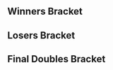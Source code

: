 {{DISPLAYTITLE:Norcal Validated 2: Doubles Bracket}}{{BracketMatchSMWDisambig |oldtags=Rocky|newtags=Rocky (American player)}}{{SetGame|melee}}{{tabs static
|name1=Overview
|link1=Norcal_Validated/2
|name2=Singles Pools
|link2=Norcal_Validated/2/Singles Pools
|name3=Singles Bracket
|link3=Norcal_Validated/2/Singles_Bracket
|name4=Doubles Bracket
|link4=Norcal_Validated/2/Doubles_Bracket
|This=4
}}
==Winners Bracket==
{{64DEDoublesWBracketA
|column-width=150

<!-- ROUND 1 -->
|r1m1t1p1=dizzkidboogie |r1m1t1p1flag=us
|r1m1t1p2=SFAT |r1m1t1p2flag=us |r1m1t1score={{win}}
|r1m1t2p1=Bye |r1m1t2p1flag=
|r1m1t2p2=Bye |r1m1t2p2flag= |r1m1t2score=
|r1m1win=1

|r1m2t1p1=Inspector Gadget |r1m2t1p1flag=us
|r1m2t1p2=MADgood |r1m2t1p2flag=us |r1m2t1score=0
|r1m2t2p1=Winslo |r1m2t2p1flag=us
|r1m2t2p2=Buttlet |r1m2t2p2flag=us |r1m2t2score=2
|r1m2win=2

|r1m3t1p1=Carcosa |r1m3t1p1flag=us
|r1m3t1p2=True Dong |r1m3t1p2flag=us |r1m3t1score={{win}}
|r1m3t2p1=Bye |r1m3t2p1flag=
|r1m3t2p2=Bye |r1m3t2p2flag= |r1m3t2score=
|r1m3win=1

|r1m4t1p1=Maverick |r1m4t1p1flag=us
|r1m4t1p2=Goose |r1m4t1p2flag=us |r1m4t1score=2
|r1m4t2p1=Ol' Dirty Smashtard |r1m4t2p1flag=us
|r1m4t2p2=Malicious |r1m4t2p2flag=us |r1m4t2score=0
|r1m4win=1

|r1m5t1p1=drewgong |r1m5t1p1flag=us
|r1m5t1p2=Kevbot |r1m5t1p2flag=us |r1m5t1score={{win}}
|r1m5t2p1=Bye |r1m5t2p1flag=
|r1m5t2p2=Bye |r1m5t2p2flag= |r1m5t2score=
|r1m5win=1

|r1m6t1p1=Trev |r1m6t1p1flag=us
|r1m6t1p2=dad |r1m6t1p2flag=us |r1m6t1score=2
|r1m6t2p1=e102y |r1m6t2p1flag=us
|r1m6t2p2=Lardarius |r1m6t2p2flag=us |r1m6t2score=1
|r1m6win=1

|r1m7t1p1=Frotaz |r1m7t1p1flag=us
|r1m7t1p2=Rymo |r1m7t1p2flag=us |r1m7t1score={{win}}
|r1m7t2p1=Bye |r1m7t2p1flag=
|r1m7t2p2=Bye |r1m7t2p2flag= |r1m7t2score=
|r1m7win=1

|r1m8t1p1=NathanSandwich |r1m8t1p1flag=us
|r1m8t1p2=Rap!d |r1m8t1p2flag=us |r1m8t1score=2
|r1m8t2p1=SDK?! |r1m8t2p1flag=us
|r1m8t2p2=D'Comboz |r1m8t2p2flag=us |r1m8t2score=0
|r1m8win=1

|r1m9t1p1=Rocky |r1m9t1p1flag=us
|r1m9t1p2=Spark |r1m9t1p2flag=us |r1m9t1score={{win}}
|r1m9t2p1=Bye |r1m9t2p1flag=
|r1m9t2p2=Bye |r1m9t2p2flag= |r1m9t2score=
|r1m9win=1

|r1m10t1p1=Synk |r1m10t1p1flag=
|r1m10t1p2=Kaetan |r1m10t1p2flag=us |r1m10t1score=0
|r1m10t2p1=The Trashman |r1m10t2p1flag=us
|r1m10t2p2=Light |r1m10t2p2flag=us |r1m10t2score=2
|r1m10win=2

|r1m11t1p1=NINTENDOKING |r1m11t1p1flag=us
|r1m11t1p2=Ace |r1m11t1p2flag=us |r1m11t1score={{win}}
|r1m11t2p1=Bye |r1m11t2p1flag=
|r1m11t2p2=Bye |r1m11t2p2flag= |r1m11t2score=
|r1m11win=1

|r1m12t1p1=Martel |r1m12t1p1flag=us
|r1m12t1p2=BAir |r1m12t1p2flag=us |r1m12t1score=0
|r1m12t2p1=The Dang |r1m12t2p1flag=us
|r1m12t2p2=GreenPeach |r1m12t2p2flag=us |r1m12t2score=2
|r1m12win=2

|r1m13t1p1=Azusa |r1m13t1p1flag=us
|r1m13t1p2=Vitari |r1m13t1p2flag=us |r1m13t1score={{win}}
|r1m13t2p1=Bye |r1m13t2p1flag=
|r1m13t2p2=Bye |r1m13t2p2flag= |r1m13t2score=
|r1m13win=1

|r1m14t1p1=Smilotron |r1m14t1p1flag=us
|r1m14t1p2=Kenji |r1m14t1p2flag=us |r1m14t1score=2
|r1m14t2p1=SleepyBear |r1m14t2p1flag=us
|r1m14t2p2=Ry-Guy |r1m14t2p2flag=us |r1m14t2score=0
|r1m14win=1

|r1m15t1p1=Suzarya |r1m15t1p1flag=us
|r1m15t1p2=Miles |r1m15t1p2flag=us |r1m15t1score={{win}}
|r1m15t2p1=Bye |r1m15t2p1flag=
|r1m15t2p2=Bye |r1m15t2p2flag= |r1m15t2score=
|r1m15win=1

|r1m16t1p1=Lispy |r1m16t1p1flag=us
|r1m16t1p2=Jakester |r1m16t1p2flag=us |r1m16t1score=0
|r1m16t2p1=Zhyrri |r1m16t2p1flag=us
|r1m16t2p2=ccdm |r1m16t2p2flag=us |r1m16t2score=2
|r1m16win=2

|r1m17t1p1=Nintendude |r1m17t1p1flag=us
|r1m17t1p2=Ralph |r1m17t1p2flag=us |r1m17t1score={{win}}
|r1m17t2p1=Bye |r1m17t2p1flag=
|r1m17t2p2=Bye |r1m17t2p2flag= |r1m17t2score=
|r1m17win=1

|r1m18t1p1=Vent |r1m18t1p1flag=us
|r1m18t1p2=JAMS |r1m18t1p2flag=us |r1m18t1score=0
|r1m18t2p1=CrazyOtamatoneKid249 |r1m18t2p1flag=us
|r1m18t2p2=DiplomaticTucan |r1m18t2p2flag=us |r1m18t2score=2
|r1m18win=2

|r1m19t1p1=PoeFire |r1m19t1p1flag=us
|r1m19t1p2=Mao |r1m19t1p2flag=us |r1m19t1score={{win}}
|r1m19t2p1=Bye |r1m19t2p1flag=
|r1m19t2p2=Bye |r1m19t2p2flag= |r1m19t2score=
|r1m19win=1

|r1m20t1p1=Groovy Green Hat |r1m20t1p1flag=us
|r1m20t1p2=Machiavelli |r1m20t1p2flag=us |r1m20t1score=2
|r1m20t2p1=Luan |r1m20t2p1flag=us
|r1m20t2p2=ZemCitrus |r1m20t2p2flag=us |r1m20t2score=0
|r1m20win=1

|r1m21t1p1=Dr. Z |r1m21t1p1flag=us
|r1m21t1p2=Arcadia |r1m21t1p2flag=us |r1m21t1score={{win}}
|r1m21t2p1=Bye |r1m21t2p1flag=
|r1m21t2p2=Bye |r1m21t2p2flag= |r1m21t2score=
|r1m21win=1

|r1m22t1p1=grandma Dan |r1m22t1p1flag=us
|r1m22t1p2=Ultraman |r1m22t1p2flag=us |r1m22t1score=1
|r1m22t2p1=Kyza |r1m22t2p1flag=us
|r1m22t2p2=The Roster |r1m22t2p2flag=us |r1m22t2score=2
|r1m22win=2

|r1m23t1p1=Zoap |r1m23t1p1flag=us
|r1m23t1p2=Ahmad |r1m23t1p2flag=us |r1m23t1score={{win}}
|r1m23t2p1=Bye |r1m23t2p1flag=
|r1m23t2p2=Bye |r1m23t2p2flag= |r1m23t2score=
|r1m23win=1

|r1m24t1p1=Power Kevin |r1m24t1p1flag=us
|r1m24t1p2=Weston |r1m24t1p2flag=us |r1m24t1score=2
|r1m24t2p1=Shy |r1m24t2p1flag=us
|r1m24t2p2=Corduroy |r1m24t2p2flag=us |r1m24t2score=0
|r1m24win=1

|r1m25t1p1=Reno |r1m25t1p1flag=us
|r1m25t1p2=Cactuar |r1m25t1p2flag=us |r1m25t1score={{win}}
|r1m25t2p1=Bye |r1m25t2p1flag=
|r1m25t2p2=Bye |r1m25t2p2flag= |r1m25t2score=
|r1m25win=1

|r1m26t1p1=Pastabilities |r1m26t1p1flag=us
|r1m26t1p2=Pawl |r1m26t1p2flag=us |r1m26t1score=2
|r1m26t2p1=MintyCinnamon |r1m26t2p1flag=us
|r1m26t2p2=Jib |r1m26t2p2flag=us |r1m26t2score=0
|r1m26win=1

|r1m27t1p1=Bryan |r1m27t1p1flag=us
|r1m27t1p2=Admiral |r1m27t1p2flag=us |r1m27t1score={{win}}
|r1m27t2p1=Bye |r1m27t2p1flag=
|r1m27t2p2=Bye |r1m27t2p2flag= |r1m27t2score=
|r1m27win=1

|r1m28t1p1=Kalas |r1m28t1p1flag=us
|r1m28t1p2=Redcoat |r1m28t1p2flag=us |r1m28t1score=0
|r1m28t2p1=F12 |r1m28t2p1flag=us
|r1m28t2p2=Treble |r1m28t2p2flag=us |r1m28t2score=2
|r1m28win=2

|r1m29t1p1=Mikkuz |r1m29t1p1flag=us
|r1m29t1p2=gaR |r1m29t1p2flag=us |r1m29t1score={{win}}
|r1m29t2p1=Bye |r1m29t2p1flag=
|r1m29t2p2=Bye |r1m29t2p2flag= |r1m29t2score=
|r1m29win=1

|r1m30t1p1=Panic |r1m30t1p1flag=us
|r1m30t1p2=Ivayne |r1m30t1p2flag=us |r1m30t1score=2
|r1m30t2p1=Steez |r1m30t2p1flag=us
|r1m30t2p2=michaelmichaelmotorcycle |r1m30t2p2flag=us |r1m30t2score=0
|r1m30win=1

|r1m31t1p1=ycz6 |r1m31t1p1flag=us
|r1m31t1p2=Bertbusdriver |r1m31t1p2flag=us |r1m31t1score={{win}}
|r1m31t2p1=Bye |r1m31t2p1flag=
|r1m31t2p2=Bye |r1m31t2p2flag= |r1m31t2score=
|r1m31win=1

|r1m32t1p1=Iowndisgam |r1m32t1p1flag=us
|r1m32t1p2=fearlesscaboos |r1m32t1p2flag=us |r1m32t1score=1
|r1m32t2p1=Jayson |r1m32t2p1flag=us
|r1m32t2p2=Maybe |r1m32t2p2flag=us |r1m32t2score=2
|r1m32win=2

<!-- ROUND 2 -->
|r2m1t1p1=dizzkidboogie |r2m1t1p1flag=us
|r2m1t1p2=SFAT |r2m1t1p2flag=us |r2m1t1score=2
|r2m1t2p1=Winslo |r2m1t2p1flag=us
|r2m1t2p2=Buttlet |r2m1t2p2flag=us |r2m1t2score=0
|r2m1win=1

|r2m2t1p1=Carcosa |r2m2t1p1flag=us
|r2m2t1p2=True Dong |r2m2t1p2flag=us |r2m2t1score=2
|r2m2t2p1=Maverick |r2m2t2p1flag=us
|r2m2t2p2=Goose |r2m2t2p2flag=us |r2m2t2score=1
|r2m2win=1

|r2m3t1p1=drewgong |r2m3t1p1flag=us
|r2m3t1p2=Kevbot |r2m3t1p2flag=us |r2m3t1score=2
|r2m3t2p1=Trev |r2m3t2p1flag=us
|r2m3t2p2=dad |r2m3t2p2flag=us |r2m3t2score=0
|r2m3win=1

|r2m4t1p1=Frotaz |r2m4t1p1flag=us
|r2m4t1p2=Rymo |r2m4t1p2flag=us |r2m4t1score=2
|r2m4t2p1=NathanSandwich |r2m4t2p1flag=us
|r2m4t2p2=Rap!d |r2m4t2p2flag=us |r2m4t2score=0
|r2m4win=1

|r2m5t1p1=Rocky |r2m5t1p1flag=us
|r2m5t1p2=Spark |r2m5t1p2flag=us |r2m5t1score=2
|r2m5t2p1=The Trashman |r2m5t2p1flag=us
|r2m5t2p2=Light |r2m5t2p2flag=us |r2m5t2score=0
|r2m5win=1

|r2m6t1p1=NINTENDOKING |r2m6t1p1flag=us
|r2m6t1p2=Ace |r2m6t1p2flag=us |r2m6t1score=2
|r2m6t2p1=The Dang |r2m6t2p1flag=us
|r2m6t2p2=GreenPeach |r2m6t2p2flag=us |r2m6t2score=0
|r2m6win=1

|r2m7t1p1=Azusa |r2m7t1p1flag=us
|r2m7t1p2=Vitari |r2m7t1p2flag=us |r2m7t1score=2
|r2m7t2p1=Smilotron |r2m7t2p1flag=us
|r2m7t2p2=Kenji |r2m7t2p2flag=us |r2m7t2score=0
|r2m7win=1

|r2m8t1p1=Suzarya |r2m8t1p1flag=us
|r2m8t1p2=Miles |r2m8t1p2flag=us |r2m8t1score=2
|r2m8t2p1=Zhyrri |r2m8t2p1flag=us
|r2m8t2p2=ccdm |r2m8t2p2flag=us |r2m8t2score=0
|r2m8win=1

|r2m9t1p1=Nintendude |r2m9t1p1flag=us
|r2m9t1p2=Ralph |r2m9t1p2flag=us |r2m9t1score=2
|r2m9t2p1=CrazyOtamatoneKid249 |r2m9t2p1flag=us
|r2m9t2p2=DiplomaticTucan |r2m9t2p2flag=us |r2m9t2score=0
|r2m9win=1

|r2m10t1p1=PoeFire |r2m10t1p1flag=us
|r2m10t1p2=Mao |r2m10t1p2flag=us |r2m10t1score=1
|r2m10t2p1=Groovy Green Hat |r2m10t2p1flag=us
|r2m10t2p2=Machiavelli |r2m10t2p2flag=us |r2m10t2score=2
|r2m10win=2

|r2m11t1p1=Dr. Z |r2m11t1p1flag=us
|r2m11t1p2=Arcadia |r2m11t1p2flag=us |r2m11t1score=2
|r2m11t2p1=Kyza |r2m11t2p1flag=us
|r2m11t2p2=The Roster |r2m11t2p2flag=us |r2m11t2score=0
|r2m11win=1

|r2m12t1p1=Zoap |r2m12t1p1flag=us
|r2m12t1p2=Ahmad |r2m12t1p2flag=us |r2m12t1score=2
|r2m12t2p1=Power Kevin |r2m12t2p1flag=us
|r2m12t2p2=Weston |r2m12t2p2flag=us |r2m12t2score=0
|r2m12win=1

|r2m13t1p1=Reno |r2m13t1p1flag=us
|r2m13t1p2=Cactuar |r2m13t1p2flag=us |r2m13t1score=2
|r2m13t2p1=Pastabilities |r2m13t2p1flag=us
|r2m13t2p2=Pawl |r2m13t2p2flag=us |r2m13t2score=0
|r2m13win=1

|r2m14t1p1=Bryan |r2m14t1p1flag=us
|r2m14t1p2=Admiral |r2m14t1p2flag=us |r2m14t1score=1
|r2m14t2p1=F12 |r2m14t2p1flag=us
|r2m14t2p2=Treble |r2m14t2p2flag=us |r2m14t2score=2
|r2m14win=2

|r2m15t1p1=Mikkuz |r2m15t1p1flag=us
|r2m15t1p2=gaR |r2m15t1p2flag=us |r2m15t1score=2
|r2m15t2p1=Panic |r2m15t2p1flag=us
|r2m15t2p2=Ivayne |r2m15t2p2flag=us |r2m15t2score=1
|r2m15win=1

|r2m16t1p1=ycz6 |r2m16t1p1flag=us
|r2m16t1p2=Bertbusdriver |r2m16t1p2flag=us |r2m16t1score=2
|r2m16t2p1=Jayson |r2m16t2p1flag=us
|r2m16t2p2=Maybe |r2m16t2p2flag=us |r2m16t2score=0
|r2m16win=1

<!-- ROUND 3 -->
|r3m1t1p1=dizzkidboogie |r3m1t1p1flag=us
|r3m1t1p2=SFAT |r3m1t1p2flag=us |r3m1t1score=2
|r3m1t2p1=Carcosa |r3m1t2p1flag=us
|r3m1t2p2=True Dong |r3m1t2p2flag=us |r3m1t2score=0
|r3m1win=1

|r3m2t1p1=drewgong |r3m2t1p1flag=us
|r3m2t1p2=Kevbot |r3m2t1p2flag=us |r3m2t1score=2
|r3m2t2p1=Frotaz |r3m2t2p1flag=us
|r3m2t2p2=Rymo |r3m2t2p2flag=us |r3m2t2score=1
|r3m2win=1


|r3m3t1p1=Rocky |r3m3t1p1flag=us
|r3m3t1p2=Spark |r3m3t1p2flag=us |r3m3t1score=2
|r3m3t2p1=NINTENDOKING |r3m3t2p1flag=us
|r3m3t2p2=Ace |r3m3t2p2flag=us |r3m3t2score=0
|r3m3win=1

|r3m4t1p1=Azusa |r3m4t1p1flag=us
|r3m4t1p2=Vitari |r3m4t1p2flag=us |r3m4t1score=2
|r3m4t2p1=Suzarya |r3m4t2p1flag=us
|r3m4t2p2=Miles |r3m4t2p2flag=us |r3m4t2score=0
|r3m4win=1

|r3m5t1p1=Nintendude |r3m5t1p1flag=us
|r3m5t1p2=Ralph |r3m5t1p2flag=us |r3m5t1score=2
|r3m5t2p1=Groovy Green Hat |r3m5t2p1flag=us
|r3m5t2p2=Machiavelli |r3m5t2p2flag=us |r3m5t2score=1
|r3m5win=1

|r3m6t1p1=Dr. Z |r3m6t1p1flag=us
|r3m6t1p2=Arcadia |r3m6t1p2flag=us |r3m6t1score=2
|r3m6t2p1=Zoap |r3m6t2p1flag=us
|r3m6t2p2=Ahmad |r3m6t2p2flag=us |r3m6t2score=0
|r3m6win=1

|r3m7t1p1=Reno |r3m7t1p1flag=us
|r3m7t1p2=Cactuar |r3m7t1p2flag=us |r3m7t1score=2
|r3m7t2p1=F12 |r3m7t2p1flag=us
|r3m7t2p2=Treble |r3m7t2p2flag=us |r3m7t2score=0
|r3m7win=1

|r3m8t1p1=Mikkuz |r3m8t1p1flag=us
|r3m8t1p2=gaR |r3m8t1p2flag=us |r3m8t1score=2
|r3m8t2p1=ycz6 |r3m8t2p1flag=us
|r3m8t2p2=Bertbusdriver |r3m8t2p2flag=us |r3m8t2score=0
|r3m8win=1

<!-- ROUND 4 -->
|r4m1t1p1=dizzkidboogie |r4m1t1p1flag=us
|r4m1t1p2=SFAT |r4m1t1p2flag=us |r4m1t1score=2
|r4m1t2p1=drewgong |r4m1t2p1flag=us
|r4m1t2p2=Kevbot |r4m1t2p2flag=us |r4m1t2score=1
|r4m1win=1

|r4m2t1p1=Rocky |r4m2t1p1flag=us
|r4m2t1p2=Spark |r4m2t1p2flag=us |r4m2t1score=1
|r4m2t2p1=Azusa |r4m2t2p1flag=us
|r4m2t2p2=Vitari |r4m2t2p2flag=us |r4m2t2score=2
|r4m2win=2

|r4m3t1p1=Nintendude |r4m3t1p1flag=us
|r4m3t1p2=Ralph |r4m3t1p2flag=us |r4m3t1score=2
|r4m3t2p1=Dr. Z |r4m3t2p1flag=us
|r4m3t2p2=Arcadia |r4m3t2p2flag=us |r4m3t2score=0
|r4m3win=1

|r4m4t1p1=Reno |r4m4t1p1flag=us
|r4m4t1p2=Cactuar |r4m4t1p2flag=us |r4m4t1score=2
|r4m4t2p1=Mikkuz |r4m4t2p1flag=us
|r4m4t2p2=gaR |r4m4t2p2flag=us |r4m4t2score=0
|r4m4win=1

<!-- ROUND 5 -->
|r5m1t1p1=dizzkidboogie |r5m1t1p1flag=us
|r5m1t1p2=SFAT |r5m1t1p2flag=us |r5m1t1score=3
|r5m1t2p1=Azusa |r5m1t2p1flag=us
|r5m1t2p2=Vitari |r5m1t2p2flag=us |r5m1t2score=0
|r5m1win=1

|r5m2t1p1=Nintendude |r5m2t1p1flag=us
|r5m2t1p2=Ralph |r5m2t1p2flag=us |r5m2t1score=2
|r5m2t2p1=Reno |r5m2t2p1flag=us
|r5m2t2p2=Cactuar |r5m2t2p2flag=us |r5m2t2score=3
|r5m2win=2
}}
==Losers Bracket==
{{48DEDoublesLBracketSmwA
|tourneylink=Norcal_Validated/2
|tourneyname=Norcal Validated 2
|l1placement=33-48
|l2placement=25-32
|l3placement=17-24
|l4placement=13-16
|l5placement=9-12
|l6placement=7-8
|l7placement=5-6
|column-width=150

<!-- ROUND 1 -->
|l1m1t1p1=Jayson |l1m1t1p1flag=us
|l1m1t1p2=Maybe |l1m1t1p2flag=us |l1m1t1score=1
|l1m1t2p1=Inspector Gadget |l1m1t2p1flag=us
|l1m1t2p2=MADgood |l1m1t2p2flag=us |l1m1t2score=2
|l1m1win=2

|l1m2t1p1=Panic |l1m2t1p1flag=us
|l1m2t1p2=Ivayne |l1m2t1p2flag=us |l1m2t1score=2
|l1m2t2p1=Ol' Dirty Smashtard |l1m2t2p1flag=us
|l1m2t2p2=Malicious |l1m2t2p2flag=us |l1m2t2score=1
|l1m2win=1

|l1m3t1p1=Bryan |l1m3t1p1flag=us
|l1m3t1p2=Admiral |l1m3t1p2flag=us |l1m3t1score=2
|l1m3t2p1=e102y |l1m3t2p1flag=us
|l1m3t2p2=Lardarius |l1m3t2p2flag=us |l1m3t2score=1
|l1m3win=1

|l1m4t1p1=Pastabilities |l1m4t1p1flag=us
|l1m4t1p2=Pawl |l1m4t1p2flag=us |l1m4t1score=2
|l1m4t2p1=SDK?! |l1m4t2p1flag=us
|l1m4t2p2=D'Comboz |l1m4t2p2flag=us |l1m4t2score=0
|l1m4win=1

|l1m5t1p1=Power Kevin |l1m5t1p1flag=us
|l1m5t1p2=Weston |l1m5t1p2flag=us |l1m5t1score=2
|l1m5t2p1=Synk |l1m5t2p1flag=
|l1m5t2p2=Kaetan |l1m5t2p2flag=us |l1m5t2score=0
|l1m5win=1

|l1m6t1p1=Kyza |l1m6t1p1flag=us
|l1m6t1p2=The Roster |l1m6t1p2flag=us |l1m6t1score=2
|l1m6t2p1=Martel |l1m6t2p1flag=us
|l1m6t2p2=BAir |l1m6t2p2flag=us |l1m6t2score=0
|l1m6win=1

|l1m7t1p1=PoeFire |l1m7t1p1flag=us
|l1m7t1p2=Mao |l1m7t1p2flag=us |l1m7t1score=2
|l1m7t2p1=SleepyBear |l1m7t2p1flag=us
|l1m7t2p2=Ry-Guy |l1m7t2p2flag=us |l1m7t2score=0
|l1m7win=1

|l1m8t1p1=CrazyOtamatoneKid249 |l1m8t1p1flag=us
|l1m8t1p2=DiplomaticTucan |l1m8t1p2flag=us |l1m8t1score=2
|l1m8t2p1=Lispy |l1m8t2p1flag=us
|l1m8t2p2=Jakester |l1m8t2p2flag=us |l1m8t2score=0
|l1m8win=1

|l1m9t1p1=Zhyrri |l1m9t1p1flag=us
|l1m9t1p2=ccdm |l1m9t1p2flag=us |l1m9t1score=2
|l1m9t2p1=Vent |l1m9t2p1flag=us
|l1m9t2p2=JAMS |l1m9t2p2flag=us |l1m9t2score=0
|l1m9win=1

|l1m10t1p1=Smilotron |l1m10t1p1flag=us
|l1m10t1p2=Kenji |l1m10t1p2flag=us |l1m10t1score=2
|l1m10t2p1=Luan |l1m10t2p1flag=us
|l1m10t2p2=ZemCitrus |l1m10t2p2flag=us |l1m10t2score=0
|l1m10win=1

|l1m11t1p1=The Dang |l1m11t1p1flag=us
|l1m11t1p2=GreenPeach |l1m11t1p2flag=us |l1m11t1score=1
|l1m11t2p1=grandma Dan |l1m11t2p1flag=us
|l1m11t2p2=Ultraman |l1m11t2p2flag=us |l1m11t2score=2
|l1m11win=2

|l1m12t1p1=The Trashman |l1m12t1p1flag=us
|l1m12t1p2=Light |l1m12t1p2flag=us |l1m12t1score=2
|l1m12t2p1=Shy |l1m12t2p1flag=us
|l1m12t2p2=Corduroy |l1m12t2p2flag=us |l1m12t2score=0
|l1m12win=1

|l1m13t1p1=NathanSandwich |l1m13t1p1flag=us
|l1m13t1p2=Rap!d |l1m13t1p2flag=us |l1m13t1score=2
|l1m13t2p1=MintyCinnamon |l1m13t2p1flag=us
|l1m13t2p2=Jib |l1m13t2p2flag=us |l1m13t2score=0
|l1m13win=1

|l1m14t1p1=Trev |l1m14t1p1flag=us
|l1m14t1p2=dad |l1m14t1p2flag=us |l1m14t1score=2
|l1m14t2p1=Kalas |l1m14t2p1flag=us
|l1m14t2p2=Redcoat |l1m14t2p2flag=us |l1m14t2score=0
|l1m14win=1

|l1m15t1p1=Maverick |l1m15t1p1flag=us
|l1m15t1p2=Goose |l1m15t1p2flag=us |l1m15t1score=2
|l1m15t2p1=Steez |l1m15t2p1flag=us
|l1m15t2p2=michaelmichaelmotorcycle |l1m15t2p2flag=us |l1m15t2score=0
|l1m15win=1

|l1m16t1p1=Winslo |l1m16t1p1flag=us
|l1m16t1p2=Buttlet |l1m16t1p2flag=us |l1m16t1score=2
|l1m16t2p1=Iowndisgam |l1m16t2p1flag=us
|l1m16t2p2=fearlesscaboos |l1m16t2p2flag=us |l1m16t2score=0
|l1m16win=1

<!-- ROUND 2 -->
|l2m1t1p1=Inspector Gadget |l2m1t1p1flag=us
|l2m1t1p2=MADgood |l2m1t1p2flag=us |l2m1t1score=0
|l2m1t2p1=Panic |l2m1t2p1flag=us
|l2m1t2p2=Ivayne |l2m1t2p2flag=us |l2m1t2score=2
|l2m1win=2

|l2m2t1p1=Bryan |l2m2t1p1flag=us
|l2m2t1p2=Admiral |l2m2t1p2flag=us |l2m2t1score=2
|l2m2t2p1=Pastabilities |l2m2t2p1flag=us
|l2m2t2p2=Pawl |l2m2t2p2flag=us |l2m2t2score=0
|l2m2win=1

|l2m3t1p1=Power Kevin |l2m3t1p1flag=us
|l2m3t1p2=Weston |l2m3t1p2flag=us |l2m3t1score=2
|l2m3t2p1=Kyza |l2m3t2p1flag=us
|l2m3t2p2=The Roster |l2m3t2p2flag=us |l2m3t2score=0
|l2m3win=1

|l2m4t1p1=PoeFire |l2m4t1p1flag=us
|l2m4t1p2=Mao |l2m4t1p2flag=us |l2m4t1score=1
|l2m4t2p1=CrazyOtamatoneKid249 |l2m4t2p1flag=us
|l2m4t2p2=DiplomaticTucan |l2m4t2p2flag=us |l2m4t2score=2
|l2m4win=2

|l2m5t1p1=Zhyrri |l2m5t1p1flag=us
|l2m5t1p2=ccdm |l2m5t1p2flag=us |l2m5t1score=0
|l2m5t2p1=Smilotron |l2m5t2p1flag=us
|l2m5t2p2=Kenji |l2m5t2p2flag=us |l2m5t2score=2
|l2m5win=2

|l2m6t1p1=grandma Dan |l2m6t1p1flag=us
|l2m6t1p2=Ultraman |l2m6t1p2flag=us |l2m6t1score=0
|l2m6t2p1=The Trashman |l2m6t2p1flag=us
|l2m6t2p2=Light |l2m6t2p2flag=us |l2m6t2score=2
|l2m6win=2

|l2m7t1p1=NathanSandwich |l2m7t1p1flag=us
|l2m7t1p2=Rap!d |l2m7t1p2flag=us |l2m7t1score=2
|l2m7t2p1=Trev |l2m7t2p1flag=us
|l2m7t2p2=dad |l2m7t2p2flag=us |l2m7t2score=0
|l2m7win=1

|l2m8t1p1=Maverick |l2m8t1p1flag=us
|l2m8t1p2=Goose |l2m8t1p2flag=us |l2m8t1score=3
|l2m8t2p1=Winslo |l2m8t2p1flag=us
|l2m8t2p2=Buttlet |l2m8t2p2flag=us |l2m8t2score=0
|l2m8win=1

<!-- ROUND 3 -->
|l3m1t1p1=Suzarya |l3m1t1p1flag=us
|l3m1t1p2=Miles |l3m1t1p2flag=us |l3m1t1score=0
|l3m1t2p1=Panic |l3m1t2p1flag=us
|l3m1t2p2=Ivayne |l3m1t2p2flag=us |l3m1t2score=2
|l3m1win=2

|l3m2t1p1=NINTENDOKING |l3m2t1p1flag=us
|l3m2t1p2=Ace |l3m2t1p2flag=us |l3m2t1score=2
|l3m2t2p1=Bryan |l3m2t2p1flag=us
|l3m2t2p2=Admiral |l3m2t2p2flag=us |l3m2t2score=0
|l3m2win=1

|l3m3t1p1=Frotaz |l3m3t1p1flag=us
|l3m3t1p2=Rymo |l3m3t1p2flag=us |l3m3t1score=2
|l3m3t2p1=Power Kevin |l3m3t2p1flag=us
|l3m3t2p2=Weston |l3m3t2p2flag=us |l3m3t2score=0
|l3m3win=1

|l3m4t1p1=Carcosa |l3m4t1p1flag=us
|l3m4t1p2=True Dong |l3m4t1p2flag=us |l3m4t1score=2
|l3m4t2p1=CrazyOtamatoneKid249 |l3m4t2p1flag=us
|l3m4t2p2=DiplomaticTucan |l3m4t2p2flag=us |l3m4t2score=1
|l3m4win=1

|l3m5t1p1=ycz6 |l3m5t1p1flag=us
|l3m5t1p2=Bertbusdriver |l3m5t1p2flag=us |l3m5t1score=2
|l3m5t2p1=Smilotron |l3m5t2p1flag=us
|l3m5t2p2=Kenji |l3m5t2p2flag=us |l3m5t2score=1
|l3m5win=1

|l3m6t1p1=F12 |l3m6t1p1flag=us
|l3m6t1p2=Treble |l3m6t1p2flag=us |l3m6t1score=1
|l3m6t2p1=The Trashman |l3m6t2p1flag=us
|l3m6t2p2=Light |l3m6t2p2flag=us |l3m6t2score=2
|l3m6win=2

|l3m7t1p1=Zoap |l3m7t1p1flag=us
|l3m7t1p2=Ahmad |l3m7t1p2flag=us |l3m7t1score=2
|l3m7t2p1=NathanSandwich |l3m7t2p1flag=us
|l3m7t2p2=Rap!d |l3m7t2p2flag=us |l3m7t2score=0
|l3m7win=1

|l3m8t1p1=Groovy Green Hat |l3m8t1p1flag=us
|l3m8t1p2=Machiavelli |l3m8t1p2flag=us |l3m8t1score=2
|l3m8t2p1=Maverick |l3m8t2p1flag=us
|l3m8t2p2=Goose |l3m8t2p2flag=us |l3m8t2score=0
|l3m8win=1

<!-- ROUND 4 -->
|l4m1t1p1=Panic |l4m1t1p1flag=us
|l4m1t1p2=Ivayne |l4m1t1p2flag=us |l4m1t1score=2
|l4m1t2p1=NINTENDOKING |l4m1t2p1flag=us
|l4m1t2p2=Ace |l4m1t2p2flag=us |l4m1t2score=1
|l4m1win=1

|l4m2t1p1=Frotaz |l4m2t1p1flag=us
|l4m2t1p2=Rymo |l4m2t1p2flag=us |l4m2t1score=2
|l4m2t2p1=Carcosa |l4m2t2p1flag=us
|l4m2t2p2=True Dong |l4m2t2p2flag=us |l4m2t2score=0
|l4m2win=1

|l4m3t1p1=ycz6 |l4m3t1p1flag=us
|l4m3t1p2=Bertbusdriver |l4m3t1p2flag=us |l4m3t1score=0
|l4m3t2p1=The Trashman |l4m3t2p1flag=us
|l4m3t2p2=Light |l4m3t2p2flag=us |l4m3t2score=2
|l4m3win=2

|l4m4t1p1=Zoap |l4m4t1p1flag=us
|l4m4t1p2=Ahmad |l4m4t1p2flag=us |l4m4t1score=1
|l4m4t2p1=Groovy Green Hat |l4m4t2p1flag=us
|l4m4t2p2=Machiavelli |l4m4t2p2flag=us |l4m4t2score=2
|l4m4win=2

<!-- ROUND 5 -->
|l5m1t1p1=Dr. Z |l5m1t1p1flag=us
|l5m1t1p2=Arcadia |l5m1t1p2flag=us |l5m1t1score=2
|l5m1t2p1=Panic |l5m1t2p1flag=us
|l5m1t2p2=Ivayne |l5m1t2p2flag=us |l5m1t2score=0
|l5m1win=1

|l5m2t1p1=Mikkuz |l5m2t1p1flag=us
|l5m2t1p2=gaR |l5m2t1p2flag=us |l5m2t1score=0
|l5m2t2p1=Frotaz |l5m2t2p1flag=us
|l5m2t2p2=Rymo |l5m2t2p2flag=us |l5m2t2score=2
|l5m2win=2

|l5m3t1p1=drewgong |l5m3t1p1flag=us
|l5m3t1p2=Kevbot |l5m3t1p2flag=us |l5m3t1score=2
|l5m3t2p1=The Trashman |l5m3t2p1flag=us
|l5m3t2p2=Light |l5m3t2p2flag=us |l5m3t2score=0
|l5m3win=1

|l5m4t1p1=Rocky |l5m4t1p1flag=us
|l5m4t1p2=Spark |l5m4t1p2flag=us |l5m4t1score=2
|l5m4t2p1=Groovy Green Hat |l5m4t2p1flag=us
|l5m4t2p2=Machiavelli |l5m4t2p2flag=us |l5m4t2score=1
|l5m4win=1

<!-- ROUND 6 -->
|l6m1t1p1=drewgong |l6m1t1p1flag=us
|l6m1t1p2=Kevbot |l6m1t1p2flag=us |l6m1t1score=1
|l6m1t2p1=Rocky |l6m1t2p1flag=us
|l6m1t2p2=Spark |l6m1t2p2flag=us |l6m1t2score=3
|l6m1win=2

|l6m2t1p1=Dr. Z |l6m2t1p1flag=us
|l6m2t1p2=Arcadia |l6m2t1p2flag=us |l6m2t1score=3
|l6m2t2p1=Frotaz |l6m2t2p1flag=us
|l6m2t2p2=Rymo |l6m2t2p2flag=us |l6m2t2score=1
|l6m2win=1

<!-- ROUND 7 -->
|l7m1t1p1=Nintendude |l7m1t1p1flag=us
|l7m1t1p2=Ralph |l7m1t1p2flag=us |l7m1t1score=3
|l7m1t2p1=Rocky |l7m1t2p1flag=us
|l7m1t2p2=Spark |l7m1t2p2flag=us |l7m1t2score=1
|l7m1win=1

|l7m2t1p1=Azusa |l7m2t1p1flag=us
|l7m2t1p2=Vitari |l7m2t1p2flag=us |l7m2t1score=1
|l7m2t2p1=Dr. Z |l7m2t2p1flag=us
|l7m2t2p2=Arcadia |l7m2t2p2flag=us |l7m2t2score=3
|l7m2win=2
}}
<onlyinclude>
==Final Doubles Bracket==
{{DEFinalDoublesSmwBracket
|tourneylink=Norcal_Validated/2
|tourneyname=Norcal Validated 2
|l1placement=4
|r2placement=3
|r3loserplacement=2
|r3winnerplacement=1

<!-- FROM WINNERS -->
|r1m1t1p1=dizzkidboogie |r1m1t1p1flag=us
|r1m1t1p2=SFAT |r1m1t1p2flag=us |r1m1t1score=3
|r1m1t2p1=Reno |r1m1t2p1flag=us
|r1m1t2p2=Cactuar |r1m1t2p2flag=us |r1m1t2score=1
|r1m1win=1

<!-- FROM LOSERS -->
|l1m1t1p1=Nintendude |l1m1t1p1flag=us
|l1m1t1p2=Ralph |l1m1t1p2flag=us |l1m1t1score=3
|l1m1t2p1=Dr. Z |l1m1t2p1flag=us
|l1m1t2p2=Arcadia |l1m1t2p2flag=us |l1m1t2score=0
|l1m1win=1

<!-- LOSERS FINALS -->
|r2m1t1p1=Reno |r2m1t1p1flag=us
|r2m1t1p2=Cactuar |r2m1t1p2flag=us |r2m1t1score=3
|r2m1t2p1=Nintendude |r2m1t2p1flag=us
|r2m1t2p2=Ralph |r2m1t2p2flag=us |r2m1t2score=2
|r2m1win=1

<!-- GRAND FINALS -->
|r3m1t1p1=dizzkidboogie |r3m1t1p1flag=us
|r3m1t1p2=SFAT |r3m1t1p2flag=us |r3m1t1score=3
|r3m1t2p1=Reno |r3m1t2p1flag=us
|r3m1t2p2=Cactuar |r3m1t2p2flag=us |r3m1t2score=0
|r3m1win=1
}}
</onlyinclude>
